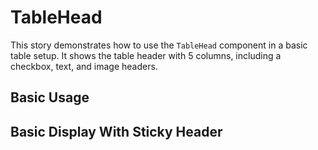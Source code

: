 
<Meta of={TableHeadStories} />

# TableHead
This story demonstrates how to use the `TableHead` component in a basic table setup. It shows the table header with 5 columns, including a checkbox, text, and image headers.

## Basic Usage
<Canvas of={TableHeadStories.BasicUsage} />

## Basic Display With Sticky Header
<Canvas of={TableHeadStories.BasicUsage} />
<Controls />


<RenderHtmlMarkup of={TableHeadStories.BasicUsage} />
